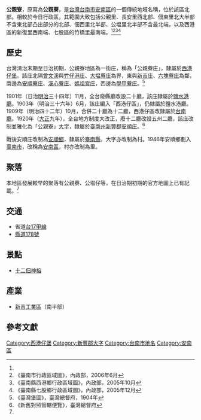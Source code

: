 {{noteTA　
|1 = zh-cn:庄; zh-hk:庄; zh-tw:庄;
}}
'''公親寮'''，原寫為'''公親藔'''，是[[台灣|台灣]][[台南市|台南市]][[安南區|安南區]]的一個傳統地域名稱，位於該區北部。相較於今日行政區，其範圍大致包括公親里、長安里西北部、佃東里北大半部不含東北部凸出部分的北部、佃西里北半部、公塭里北半部不含最北端，以及西港區的新復里西南端、七股區的竹橋里最南端。<ref name="臺灣堡圖"/><ref name="臺南市地圖">《臺南市行政區域圖》，內政部，2006年6月</ref><ref name="西港鄉地圖">《臺南縣西港鄉行政區域圖》，內政部，2005年10月</ref><ref name="七股鄉地圖">《臺南縣七股鄉行政區域圖》，內政部，2005年12月</ref>

==歷史==
台灣清治末期至日治初期，公親寮地區為一街庄，稱為「公親藔庄」，隸屬於[[西港仔堡|西港仔堡]]。該庄北隔[[曾文溪|曾文溪]]與[[竹仔港庄|竹仔港庄]]、[[大塭藔庄|大塭藔庄]]為界，東與[[新吉庄|新吉庄]]、[[六塊藔庄|六塊藔庄]]為鄰，南邊為[[安順藔庄|安順藔庄]]、[[溪心藔庄|溪心藔庄]]、[[媽祖宮庄|媽祖宮庄]]，西邊為[[學甲藔庄|學甲藔庄]]。<ref name="臺灣堡圖">《臺灣堡圖》，臺灣總督府，1904年</ref>

1901年（日治[[明治|明治]]三十四年）11月，全台廢縣廳改設二十廳，該庄隸屬於[[鹽水港廳|鹽水港廳]]。1903年（明治三十六年）6月，該庄編入「西港仔區」，仍隸屬於鹽水港廳。1909年（明治四十二年）10月，合併二十廳為十二廳，西港仔區改隸屬於[[台南廳|台南廳]]。1920年（[[大正|大正]]九年），全台地方制度大改正，廢十二廳改設五州二廳，該庄改制並雅化為「公親寮」[[大字|大字]]，隸屬於[[臺南州|臺南州]][[新豐郡|新豐郡]][[安順庄|安順庄]]。<ref>《新舊對照管轄便覽》，臺灣總督府</ref>

戰後安順庄改制為[[安順鄉|安順鄉]]，隸屬於[[臺南縣|臺南縣]]，大字亦改制為村。1946年安順鄉劃入[[臺南市|臺南市]]，改稱為[[安南區|安南區]]，村亦改制為里。

==聚落==
本地區發展較早的聚落有公親藔、公塭仔等，在日治期初期的官方地圖上已有記載。<ref name="臺灣堡圖"/>

==交通==
*省道[[台17甲線|台17甲線]]
*[[縣道178號|縣道178號]]

==景點==
*[[十二佃神榕|十二佃神榕]]

==產業==
*[[新吉工業區|新吉工業區]]（南半部）

==參考文獻==
{{reflist}}

{{新豐郡}}

[[Category:西港仔堡|Category:西港仔堡]]
[[Category:新豐郡大字|Category:新豐郡大字]]
[[Category:台南市地名|Category:台南市地名]]
[[Category:安南區|Category:安南區]]